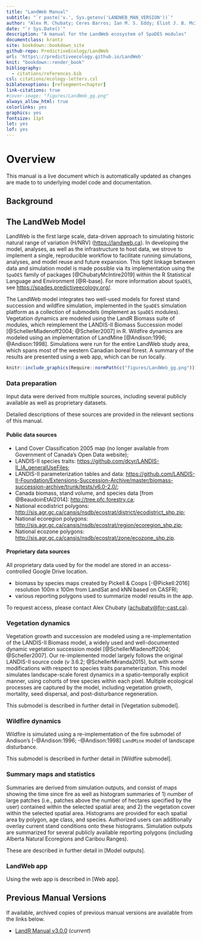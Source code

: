 ```yaml
---
title: "LandWeb Manual"
subtitle: "`r paste('v.', Sys.getenv('LANDWEB_MAN_VERSION'))`"
author: "Alex M. Chubaty; Ceres Barros; Ian M. S. Eddy; Eliot J. B. McIntire; David W. Andison" 
date: "`r Sys.Date()`"
description: "A manual for the LandWeb ecosystem of SpaDES modules"
documentclass: krantz
site: bookdown::bookdown_site
github-repo: PredictiveEcology/LandWeb
url: 'https\://predictiveecology.github.io/LandWeb'
knit: "bookdown::render_book"
bibliography:
  - citations/references.bib
csl: citations/ecology-letters.csl
biblatexoptions: [refsegment=chapter]
link-citations: true
#cover-image: "figures/LandWeb_gg.png"
always_allow_html: true
colorlinks: yes
graphics: yes
fontsize: 11pt
lot: yes
lof: yes
---
```


# Overview {-}

:::{.rmdimportant}
This manual is a live document which is automatically updated as changes are made to to underlying model code and documentation.
:::

## Background

<!--
## Historic Natural Range of Variation

Lorem ipsum ... (TODO)
-->

## The LandWeb Model

LandWeb is the first large scale, data-driven approach to simulating historic natural range of variation (H/NRV) (<https://landweb.ca>).
In developing the model, analyses, as well as the infrastructure to host data, we strove to implement a single, reproducible workflow to facilitate running simulations, analyses, and model reuse and future expansion.
This tight linkage between data and simulation model is made possible via its implementation using the `SpaDES` family of packages [@ChubatyMcIntire2019] within the R Statistical Language and Environment [@R-base].
For more information about `SpaDES`, see <https://spades.predictiveecology.org/>.

The LandWeb model integrates two well-used models for forest stand succession and wildfire simulation, implemented in the `SpaDES` simulation platform as a collection of submodels (implement as `SpaDES` modules).
Vegetation dynamics are modeled using the LandR Biomass suite of modules, which reimplement the LANDIS-II Biomass Succession model [@SchellerMladenoff2004; @Scheller2007] in R.
Wildfire dynamics are modeled using an implementation of LandMine [@Andison:1996; @Andison:1998].
Simulations were run for the entire LandWeb study area, which spans most of the western Canadian boreal forest.
A summary of the results are presented using a web app, which can be run locally.

```r
knitr::include_graphics(Require::normPath(c("figures/LandWeb_gg.png")))
```

### Data preparation

Input data were derived from multiple sources, including several publicly available as well as proprietary datasets.

Detailed descriptions of these sources are provided in the relevant sections of this manual.

#### Public data sources

- Land Cover Classification 2005 map (no longer available from Government of Canada's Open Data website);
- LANDIS-II species traits: <https://github.com/dcyr/LANDIS-II_IA_generalUseFiles>;
- LANDIS-II parameterization tables and data: <https://github.com/LANDIS-II-Foundation/Extensions-Succession-Archive/master/biomass-succession-archive/trunk/tests/v6.0-2.0/>;
- Canada biomass, stand volume, and species data [from @BeaudoinEtAl2014]: <http://tree.pfc.forestry.ca>;
- National ecodistrict polygons: <http://sis.agr.gc.ca/cansis/nsdb/ecostrat/district/ecodistrict_shp.zip>;
- National ecoregion polygons: <http://sis.agr.gc.ca/cansis/nsdb/ecostrat/region/ecoregion_shp.zip>;
- National ecozone polygons: <http://sis.agr.gc.ca/cansis/nsdb/ecostrat/zone/ecozone_shp.zip>.

#### Proprietary data sources

All proprietary data used by for the model are stored in an access-controlled Google Drive location.

- biomass by species maps created by Pickell & Coops [-@Pickell:2016] resolution 100m x 100m from LandSat and kNN based on CASFRI;
- various reporting polygons used to summarize model results in the app.

To request access, please contact Alex Chubaty ([achubaty\@for-cast.ca](mailto:achubaty@for-cast.ca){.email}).

### Vegetation dynamics

Vegetation growth and succession are modeled using a re-implementation of the LANDIS-II Biomass model, a widely used and well-documented dynamic vegetation succession model [@SchellerMladenoff2004; @Scheller2007].
Our re-implemented model largely follows the original LANDIS-II source code (v 3.6.2; @SchellerMiranda2015), but with some modifications with respect to species traits parameterization.
This model simulates landscape-scale forest dynamics in a spatio-temporally explicit manner, using cohorts of tree species within each pixel.
Multiple ecological processes are captured by the model, including vegetation growth, mortality, seed dispersal, and post-disturbance regeneration.

This submodel is described in further detail in [Vegetation submodel].

### Wildfire dynamics

Wildfire is simulated using a re-implementation of the fire submodel of Andison's [-@Andison:1996; -@Andison:1998] `LandMine` model of landscape disturbance.

This submodel is described in further detail in [Wildfire submodel].

### Summary maps and statistics

Summaries are derived from simulation outputs, and consist of maps showing the time since fire as well as histogram summaries of 1) number of large patches (i.e., patches above the number of hectares specified by the user) contained within the selected spatial area; and 2) the vegetation cover within the selected spatial area.
Histograms are provided for each spatial area by polygon, age class, and species.
Authorized users can additionally overlay current stand conditions onto these histograms.
Simulation outputs are summarized for several publicly available reporting polygons (including Alberta Natural Ecoregions and Caribou Ranges).

These are described in further detail in [Model outputs].

### LandWeb app

Using the web app is described in [Web app].

<!-- TODO: flesh out this description -->

## Previous Manual Versions

If available, archived copies of previous manual versions are available from the links below.

-   [LandR Manual v3.0.0](archive/pdf/LandWeb-manual-v3.0.0.pdf) (*current*)
